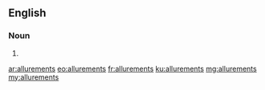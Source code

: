 ==English==

===Noun===
{{head|en|plural}}

# {{plural of|allurement|lang=en|nocat=1}}

[[ar:allurements]]
[[eo:allurements]]
[[fr:allurements]]
[[ku:allurements]]
[[mg:allurements]]
[[my:allurements]]